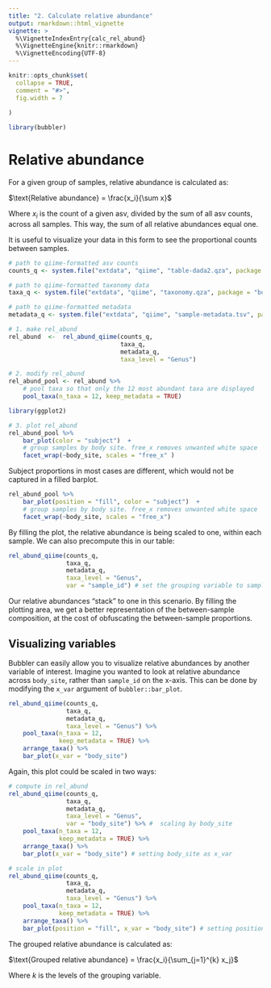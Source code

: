 ```yaml
---
title: "2. Calculate relative abundance"
output: rmarkdown::html_vignette
vignette: >
  %\VignetteIndexEntry{calc_rel_abund}
  %\VignetteEngine{knitr::rmarkdown}
  %\VignetteEncoding{UTF-8}
---
```


```r
knitr::opts_chunk$set(
  collapse = TRUE,
  comment = "#>", 
  fig.width = 7
  
)
```

```r
library(bubbler)
```
# Relative abundance
 
For a given group of samples, relative abundance is calculated as:


$\text{Relative abundance} = \frac{x_i}{\sum x}$


Where $x_i$ is the count of a given asv, divided by the sum of all asv counts, across all samples. This way, the sum of all relative abundances equal one. 


It is useful to visualize your data in this form to see the proportional counts between samples. 


```r
# path to qiime-formatted asv counts 
counts_q <- system.file("extdata", "qiime", "table-dada2.qza", package = "bubbler")

# path to qiime-formatted taxonomy data 
taxa_q <- system.file("extdata", "qiime", "taxonomy.qza", package = "bubbler")

# path to qiime-formatted metadata
metadata_q <- system.file("extdata", "qiime", "sample-metadata.tsv", package = "bubbler")
```

```r
# 1. make rel_abund
rel_abund  <-  rel_abund_qiime(counts_q, 
                               taxa_q, 
                               metadata_q,
                               taxa_level = "Genus")

# 2. modify rel_abund
rel_abund_pool <- rel_abund %>%
    # pool taxa so that only the 12 most abundant taxa are displayed 
    pool_taxa(n_taxa = 12, keep_metadata = TRUE) 

library(ggplot2)

# 3. plot rel_abund
rel_abund_pool %>%
    bar_plot(color = "subject")  + 
    # group samples by body site. free_x removes unwanted white space
    facet_wrap(~body_site, scales = "free_x" ) 

```


Subject proportions in most cases are different, which would not be captured in a filled barplot. 


```r
rel_abund_pool %>%
    bar_plot(position = "fill", color = "subject")  + 
    # group samples by body site. free_x removes unwanted white space
    facet_wrap(~body_site, scales = "free_x")
```


By filling the plot, the relative abundance is being scaled to one, within each sample. We can also precompute this in our table:


```r
rel_abund_qiime(counts_q, 
                taxa_q,
                metadata_q,
                taxa_level = "Genus",
                var = "sample_id") # set the grouping variable to sample_id
```


Our relative abundances "stack" to one in this scenario. By filling the plotting area, we get a better representation of the between-sample composition, at the cost of obfuscating the between-sample proportions.

## Visualizing variables 

Bubbler can easily allow you to visualize relative abundances by another variable of interest. Imagine you wanted to look at relative abundance across `body_site`, rather than `sample_id` on the x-axis. This can be done by modifying the `x_var` argument of `bubbler::bar_plot`.


```r
rel_abund_qiime(counts_q,
                taxa_q,
                metadata_q,
                taxa_level = "Genus") %>%
    pool_taxa(n_taxa = 12,
              keep_metadata = TRUE) %>%
    arrange_taxa() %>%
    bar_plot(x_var = "body_site")
```


Again, this plot could be scaled in two ways: 


```r
# compute in rel_abund
rel_abund_qiime(counts_q,
                taxa_q,
                metadata_q,
                taxa_level = "Genus",
                var = "body_site") %>% #  scaling by body_site
    pool_taxa(n_taxa = 12,
              keep_metadata = TRUE) %>%
    arrange_taxa() %>%
    bar_plot(x_var = "body_site") # setting body_site as x_var

# scale in plot
rel_abund_qiime(counts_q,
                taxa_q,
                metadata_q,
                taxa_level = "Genus") %>%
    pool_taxa(n_taxa = 12,
              keep_metadata = TRUE) %>%
    arrange_taxa() %>%
    bar_plot(position = "fill", x_var = "body_site") # setting position as fill

```


The grouped relative abundance is calculated as: 

$\text{Grouped relative abundance} = \frac{x_i}{\sum_{j=1}^{k} x_j}$

Where $k$ is the levels of the grouping variable. 


